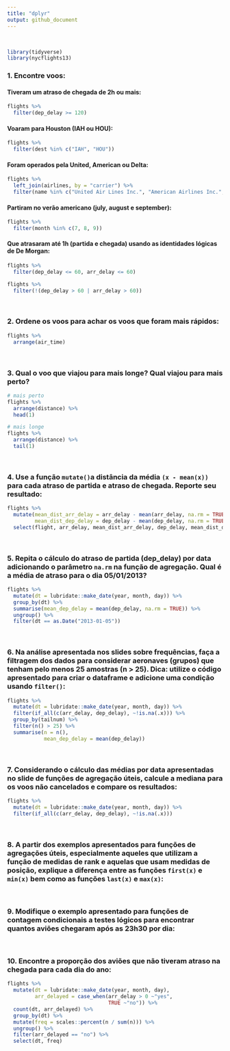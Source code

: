 ```yaml
---
title: "dplyr"
output: github_document
---
```


<br>

```r

library(tidyverse)
library(nycflights13)

```


### 1. Encontre voos:

#### Tiveram um atraso de chegada de 2h ou mais:

```r

flights %>% 
  filter(dep_delay >= 120)

```


#### Voaram para Houston (IAH ou HOU):

```r

flights %>% 
  filter(dest %in% c("IAH", "HOU"))

```


#### Foram operados pela United, American ou Delta:

```r

flights %>% 
  left_join(airlines, by = "carrier") %>% 
  filter(name %in% c("United Air Lines Inc.", "American Airlines Inc.", "Delta Air Lines Inc."))

```


#### Partiram no verão americano (july, august e september):

```r

flights %>% 
  filter(month %in% c(7, 8, 9))

```


#### Que atrasaram até 1h (partida e chegada) usando as identidades lógicas de De Morgan:

```r

flights %>% 
  filter(dep_delay <= 60, arr_delay <= 60)

flights %>% 
  filter(!(dep_delay > 60 | arr_delay > 60))

```

<br>

### 2. Ordene os voos para achar os voos que foram mais rápidos:

```r

flights %>% 
  arrange(air_time)

```


<br>

### 3. Qual o voo que viajou para mais longe? Qual viajou para mais perto?

```r

# mais perto
flights %>%
  arrange(distance) %>% 
  head(1)

# mais longe
flights %>%
  arrange(distance) %>% 
  tail(1)

```

<br>

### 4. Use a função `mutate()`a distância da média `(x - mean(x))` para cada atraso de partida e atraso de chegada. Reporte seu resultado:

```r

flights %>% 
  mutate(mean_dist_arr_delay = arr_delay - mean(arr_delay, na.rm = TRUE),
         mean_dist_dep_delay = dep_delay - mean(dep_delay, na.rm = TRUE)) %>% 
  select(flight, arr_delay, mean_dist_arr_delay, dep_delay, mean_dist_dep_delay)

```

<br>

### 5. Repita o cálculo do atraso de partida (dep_delay) por data adicionando o parâmetro `na.rm` na função de agregação. Qual é a média de atraso para o dia 05/01/2013?

```r

flights %>% 
  mutate(dt = lubridate::make_date(year, month, day)) %>% 
  group_by(dt) %>% 
  summarise(mean_dep_delay = mean(dep_delay, na.rm = TRUE)) %>% 
  ungroup() %>% 
  filter(dt == as.Date("2013-01-05"))

```

<br>

### 6. Na análise apresentada nos slides sobre frequências, faça a filtragem dos dados para considerar aeronaves (grupos) que tenham pelo menos 25 amostras (n > 25). Dica: utilize o código apresentado para criar o dataframe e adicione uma condição usando `filter()`:

```r

flights %>% 
  mutate(dt = lubridate::make_date(year, month, day)) %>% 
  filter(if_all(c(arr_delay, dep_delay), ~!is.na(.x))) %>% 
  group_by(tailnum) %>% 
  filter(n() > 25) %>% 
  summarise(n = n(),
            mean_dep_delay = mean(dep_delay))

```

<br>

### 7. Considerando o cálculo das médias por data apresentadas no slide de funções de agregação úteis, calcule a mediana para os voos não cancelados e compare os resultados:

```r

flights %>% 
  mutate(dt = lubridate::make_date(year, month, day)) %>% 
  filter(if_all(c(arr_delay, dep_delay), ~!is.na(.x)))

```

<br>

### 8. A partir dos exemplos apresentados para funções de agregações úteis, especialmente aqueles que utilizam a função de medidas de rank e aquelas que usam medidas de posição, explique a diferença entre as funções `first(x)` e `min(x)` bem como as funções `last(x)` e `max(x)`:

<br>

### 9. Modifique o exemplo apresentado para funções de contagem condicionais a testes lógicos para encontrar quantos aviões chegaram após as 23h30 por dia:

<br>

### 10. Encontre a proporção dos aviões que não tiveram atraso na chegada para cada dia do ano:

```r

flights %>% 
  mutate(dt = lubridate::make_date(year, month, day),
         arr_delayed = case_when(arr_delay > 0 ~"yes",
                                 TRUE ~"no")) %>% 
  count(dt, arr_delayed) %>% 
  group_by(dt) %>% 
  mutate(freq = scales::percent(n / sum(n))) %>% 
  ungroup() %>% 
  filter(arr_delayed == "no") %>% 
  select(dt, freq)

```

